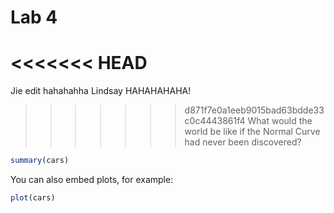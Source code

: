 Lab 4
========================================================

<<<<<<< HEAD
=======

Jie edit hahahahha
Lindsay HAHAHAHAHA!

>>>>>>> d871f7e0a1eeb9015bad63bdde33c0c4443861f4
What would the world be like if the Normal Curve <br> 
had never been discovered?

```r
summary(cars)
```

You can also embed plots, for example:

```r
plot(cars)
```

